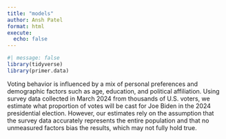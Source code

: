 ```yaml
---
title: "models"
author: Ansh Patel
format: html
execute: 
  echo: false
---
```


```r
#| message: false
library(tidyverse)
library(primer.data)
```


Voting behavior is influenced by a mix of personal preferences and demographic factors such as age, education, and political affiliation. Using survey data collected in March 2024 from thousands of U.S. voters, we estimate what proportion of votes will be cast for Joe Biden in the 2024 presidential election. However, our estimates rely on the assumption that the survey data accurately represents the entire population and that no unmeasured factors bias the results, which may not fully hold true.









